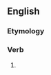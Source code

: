 ==English==

===Etymology===
{{suffix|content|eth|lang=en}}

===Verb===
{{head|en|verb form}}

# {{en-archaic third-person singular of|content}}